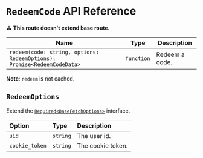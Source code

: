 # `RedeemCode` API Reference

⚠️ **This route doesn't extend base route.**

| Name                                                                    | Type       | Description    |
| ----------------------------------------------------------------------- | ---------- | -------------- |
| `redeem(code: string, options: RedeemOptions): Promise<RedeemCodeData>` | `function` | Redeem a code. |

**Note**: `redeem` is not cached.

## `RedeemOptions`

Extend the [`Required<BaseFetchOptions>`](/api_reference/routes/base) interface.

| Option         | Type     | Description       |
| :------------- | :------- | :---------------- |
| `uid`          | `string` | The user id.      |
| `cookie_token` | `string` | The cookie token. |

